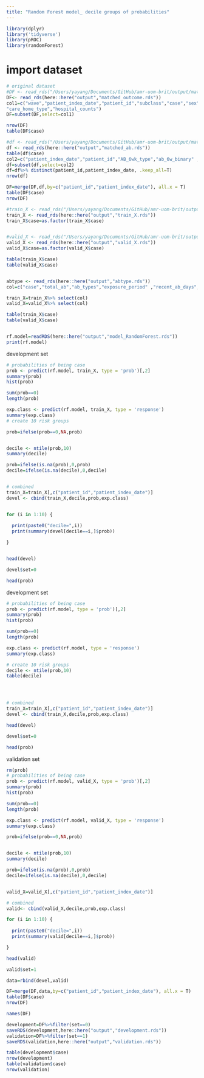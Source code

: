 ```yaml
---
title: "Random Forest model_ decile groups of probabilities"
---
```


```r
library(dplyr)
library('tidyverse')
library(pROC)
library(randomForest)

```

# import dataset
```r
# original dataset
#DF <- read_rds("/Users/yayang/Documents/GitHub/amr-uom-brit/output/matched_outcome.rds")
DF<- read_rds(here::here("output","matched_outcome.rds"))
col1=c("wave","patient_index_date","patient_id","subclass","case","sex","age","age_cat","stp","region","ethnicity_6","bmi","bmi_cat","CCI","Charlson","smoking_cat_3","imd","care_home","covrx_ever","flu_vaccine","cancer_comor","cerebrovascular_disease_comor", "chronic_obstructive_pulmonary_comor", "heart_failure_comor", "connective_tissue_comor", "dementia_comor", "diabetes_comor", "diabetes_complications_comor", "hemiplegia_comor", "hiv_comor", "metastatic_cancer_comor", "mild_liver_comor", "mod_severe_liver_comor", "mod_severe_renal_comor", "mi_comor", "peptic_ulcer_comor", "peripheral_vascular_comor",
"care_home_type","hospital_counts")
DF=subset(DF,select=col1)

nrow(DF)
table(DF$case)

#df <- read_rds("/Users/yayang/Documents/GitHub/amr-uom-brit/output/matched_ab.rds")
df <- read_rds(here::here("output","matched_ab.rds"))
table(df$case)
col2=c("patient_index_date","patient_id","AB_6wk_type","ab_6w_binary" , "AB_6wk")
df=subset(df,select=col2)
df=df%>% distinct(patient_id,patient_index_date, .keep_all=T)
nrow(df)

DF=merge(DF,df,by=c("patient_id","patient_index_date"), all.x = T)
table(DF$case)
nrow(DF)
```


```r




#train_X <- read_rds("/Users/yayang/Documents/GitHub/amr-uom-brit/output/train_X.rds")
train_X <- read_rds(here::here("output","train_X.rds"))
train_X$case=as.factor(train_X$case)


#valid_X <- read_rds("/Users/yayang/Documents/GitHub/amr-uom-brit/output/valid_X.rds")
valid_X <- read_rds(here::here("output","valid_X.rds"))
valid_X$case=as.factor(valid_X$case)

table(train_X$case)
table(valid_X$case)


abtype <- read_rds(here::here("output","abtype.rds"))
col=c("case","total_ab","ab_types","exposure_period" ,"recent_ab_days", "broad_prop" ,"interval_med" , "interval_CV","length_med","length_CV",abtype)

train_X=train_X%>% select(col)
valid_X=valid_X%>% select(col)

table(train_X$case)
table(valid_X$case)


rf.model=readRDS(here::here("output","model_RandomForest.rds"))
print(rf.model)
```



development set
```r
# probabilities of being case
prob <- predict(rf.model, train_X, type = 'prob')[,2]
summary(prob)
hist(prob)

sum(prob==0)
length(prob)

exp.class <- predict(rf.model, train_X, type = 'response')
summary(exp.class)
# create 10 risk groups

prob=ifelse(prob==0,NA,prob)


decile <- ntile(prob,10)
summary(decile)

prob=ifelse(is.na(prob),0,prob)
decile=ifelse(is.na(decile),0,decile)


# combined
train_X=train_X[,c("patient_id","patient_index_date")]
devel <- cbind(train_X,decile,prob,exp.class)


for (i in 1:10) {
  
  print(paste0("decile=",i))
  print(summary(devel[decile==i,]$prob))

}


head(devel)

devel$set=0

head(prob)

```

development set
```r
# probabilities of being case
prob <- predict(rf.model, type = 'prob')[,2]
summary(prob)
hist(prob)

sum(prob==0)
length(prob)

exp.class <- predict(rf.model, type = 'response')
summary(exp.class)

# create 10 risk groups
decile <- ntile(prob,10)
table(decile)




# combined
train_X=train_X[,c("patient_id","patient_index_date")]
devel <- cbind(train_X,decile,prob,exp.class)

head(devel)

devel$set=0

head(prob)

```


validation set
```r
rm(prob)
# probabilities of being case
prob <- predict(rf.model, valid_X, type = 'prob')[,2]
summary(prob)
hist(prob)

sum(prob==0)
length(prob)

exp.class <- predict(rf.model, valid_X, type = 'response')
summary(exp.class)

prob=ifelse(prob==0,NA,prob)


decile <- ntile(prob,10)
summary(decile)

prob=ifelse(is.na(prob),0,prob)
decile=ifelse(is.na(decile),0,decile)


valid_X=valid_X[,c("patient_id","patient_index_date")]

# combined
valid<- cbind(valid_X,decile,prob,exp.class)

for (i in 1:10) {
  
  print(paste0("decile=",i))
  print(summary(valid[decile==i,]$prob))

}

head(valid)

valid$set=1
```

```r
data=rbind(devel,valid)

DF=merge(DF,data,by=c("patient_id","patient_index_date"), all.x = T)
table(DF$case)
nrow(DF)

names(DF)
```



```r

development=DF%>%filter(set==0)
saveRDS(development,here::here("output","development.rds"))
validation=DF%>%filter(set==1)
saveRDS(validation,here::here("output","validation.rds"))

table(development$case)
nrow(development)
table(validation$case)
nrow(validation)
```
